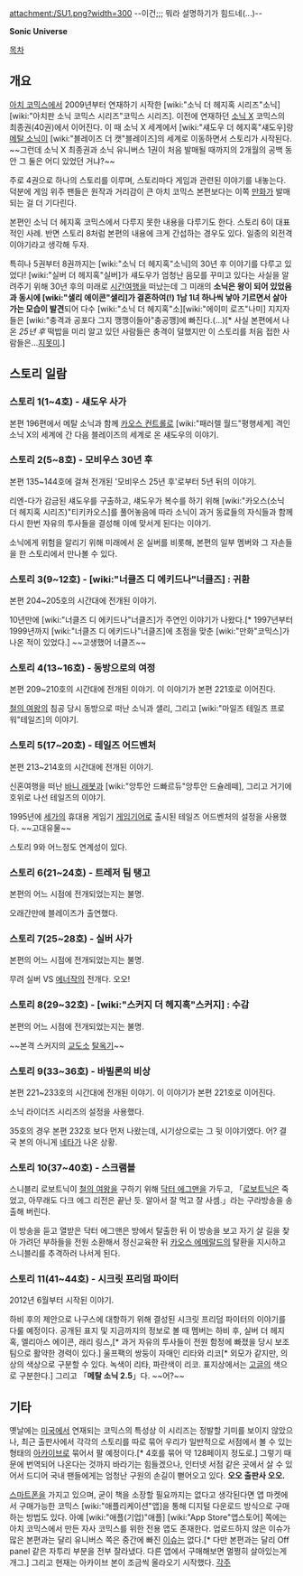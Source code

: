 attachment:/SU1.png?width=300
--이건;;; 뭐라 설명하기가 힘드네(...)--

'''Sonic Universe'''

[[목차]]
== 개요 ==
[[아치 코믹스]]에서 2009년부터 연재하기 시작한 [wiki:"소닉 더 헤지혹 시리즈"소닉] [wiki:"아치판 소닉 코믹스 시리즈"코믹스 시리즈].
이전에 연재하던 [[소닉 X]] 코믹스의 최종권(40권)에서 이어진다. 이 때 소닉 X 세계에서 [wiki:"섀도우 더 헤지혹"섀도우]랑 [[메탈 소닉]]이 [wiki:"블레이즈 더 캣"블레이즈]의 세계로 이동하면서 스토리가 시작된다. ~~그런데 소닉 X 최종권과 소닉 유니버스 1권이 처음 발매될 때까지의 2개월의 공백 동안 그 둘은 어디 있었던 거냐?~~

주로 4권으로 하나의 스토리를 이루며, 스토리마다 게임과 관련된 이야기를 내놓는다. 덕분에 게임 위주 팬들은 원작과 거리감이 큰 아치 코믹스 본편보다는 이쪽 [[만화]]가 발매되는 걸 더 기다린다.

본편인 소닉 더 헤지혹 코믹스에서 다루지 못한 내용을 다루기도 한다. 스토리 6이 대표적인 사례. 반면 스토리 8처럼 본편의 내용에 크게 간섭하는 경우도 있다. 일종의 외전격 이야기라고 생각해 두자.

특히나 5권부터 8권까지는 [wiki:"소닉 더 헤지혹"소닉]의 30년 후 이야기를 다루고 있었다! [wiki:"실버 더 헤지혹"실버]가 섀도우가 엄청난 음모를 꾸미고 있다는 사실을 알려주기 위해 30년 후의 미래로 [[시간여행]]을 떠났는데 그 미래의 '''소닉은 왕이 되어 있었음과 동시에 [wiki:"샐리 에이콘"샐리]가 결혼하여(!) 1남 1녀 하나씩 낳아 기르면서 살아가는 모습이 발견'''되어 다수 [wiki:"소닉 더 헤지혹"소][wiki:"에이미 로즈"나미] 지지자들은 [wiki:"충격과 공포다 그지 깽깽이들아"충공깽]에 빠진다.(...)[* 사실 본편에서 나온 ''25년 후'' 떡밥을 미리 알고 있던 사람들은 충격이 덜했지만 이 스토리를 처음 접한 사람들은...[[지못미]].]
== 스토리 일람 ==
=== 스토리 1(1~4호) - 섀도우 사가 === 
본편 196편에서 메탈 소닉과 함께 [[카오스 컨트롤]]로 [wiki:"패러렐 월드"평행세계] 격인 소닉 X의 세계에 간 다음 블레이즈의 세계로 온 섀도우의 이야기.
=== 스토리 2(5~8호) - 모비우스 30년 후 === 
본편 135~144호에 걸쳐 전개된 '모비우스 25년 후'로부터 5년 뒤의 이야기.

리엔-다가 감금된 섀도우를 구출하고, 섀도우가 복수를 하기 위해 [wiki:"카오스(소닉 더 헤지혹 시리즈)"티키카오스]를 풀어놓음에 따라 소닉이 과거 동료들의 자식들과 함께 다시 한번 자유의 투사들을 결성해 이에 맞서게 된다는 이야기.

소닉에게 위험을 알리기 위해 미래에서 온 실버를 비롯해, 본편의 일부 멤버와 그 자손들을 한 스토리에서 만나볼 수 있다.
=== 스토리 3(9~12호) - [wiki:"너클즈 디 에키드나"너클즈] : 귀환 ===
본편 204~205호의 시간대에 전개된 이야기.

10년만에 [wiki:"너클즈 디 에키드나"너클즈]가 주연인 이야기가 나왔다.[* 1997년부터 1999년까지 [wiki:"너클즈 디 에키드나"너클즈]에 초점을 맞춘 [wiki:"만화"코믹스]가 나온 적이 있었다.] ~~고생했어 너클즈~~
=== 스토리 4(13~16호) - 동방으로의 여정 ===
본편 209~210호의 시간대에 전개된 이야기. 이 이야기가 본편 221호로 이어진다.

[[철의 여왕]]의 침공 당시 동방으로 떠난 소닉과 샐리, 그리고 [wiki:"마일즈 테일즈 프로워"테일즈]의 이야기.
=== 스토리 5(17~20호) - 테일즈 어드벤처 ===
본편 213~214호의 시간대에 전개된 이야기.

신혼여행을 떠난 [[바니 래봇]]과 [wiki:"앙투안 드빠르듀"앙투안 드슐레떼], 그리고 거기에 호위로 나선 테일즈의 이야기.

1995년에 [[세가]]의 휴대용 게임기 [[게임기어]]로 출시된 테일즈 어드벤처의 설정을 사용했다. ~~고대유물~~

스토리 9와 어느정도 연계성이 있다.
=== 스토리 6(21~24호) - 트레저 팀 탱고 ===
본편의 어느 시점에 전개되었는지는 불명.

오래간만에 블레이즈가 출연했다.
=== 스토리 7(25~28호) - 실버 사가 ===
본편의 어느 시점에 전개되었는지는 불명.

무려 실버 VS [[에너작]]의 전개다. 오오!
=== 스토리 8(29~32호) - [wiki:"스커지 더 헤지혹"스커지] : 수감 ===
본편의 어느 시점에 전개되었는지는 불명.

~~본격 스커지의 [[교도소]] [[탈옥]]기~~
=== 스토리 9(33~36호) - 바빌론의 비상 ===
본편 221~233호의 시간대에 전개된 이야기. 이 이야기가 본편 221호로 이어진다.

소닉 라이더즈 시리즈의 설정을 사용했다.

35호의 경우 본편 232호 보다 먼저 나왔는데, 시기상으로는 그 뒷 이야기였다. 어? 결국 본의 아니게 [[네타]]가 나온 상황.
=== 스토리 10(37~40호) - 스크램블 ===
스니블리 로보트닉이 [[철의 여왕]]을 구하기 위해 [[닥터 에그맨]]을 가두고, 「[[로보트닉]]은 죽었고, 아무래도 다크 에그 리전은 끝난 듯. 알아서 잘 먹고 잘 사셈.」라는 구라방송을 송출해 버린다.

이 방송을 듣고 열받은 닥터 에그맨은 방에서 탈출한 뒤 이 방송을 보고 자기 살 길을 찾아 가려던 부하들을 전원 소환해서 정신교육한 뒤 [[카오스 에메랄드]]의 탈환을 지시하고 스니블리를 추격하러 나서게 된다.
=== 스토리 11(41~44호) - 시크릿 프리덤 파이터 ===
2012년 6월부터 시작된 이야기.

하비 후의 제안으로 나구스에 대항하기 위해 결성된 시크릿 프리덤 파이터의 이야기를 다룰 예정이다.
공개된 표지 및 지금까지의 정보로 볼 때 멤버는 하비 후, 실버 더 헤지혹, 엘리아스 에이콘, 래리 링스,[* 과거 자유의 투사들이 전원 함정에 빠졌을 당시 보조팀으로 활약한 경력이 있다.] 울프팩의 쌍둥이 자매인 리타와 리코[* 외모가 같지만, 의상의 색상으로 구분할 수 있다. 녹색이 리타, 파란색이 리코. 표지상에서는 [[고글]]의 색으로 구분한다.] 그리고 「'''메탈 소닉 2.5'''」다. ~~어?~~
== 기타 ==
옛날에는 [[미국]]에서 연재되는 코믹스의 특성상 이 시리즈는 정발할 기미를 보이지 않았으나, 최근 출판사에서 각각의 스토리를 따로 묶어 우리가 일반적으로 서점에서 볼 수 있는 형태의 [[아카이브]]로 묶어서 팔 예정이다.[* 4호를 묶어 약 128페이지 정도로.] 그렇기 때문에 번역되어 나온다는 것까지 바라기는 힘들겠으나, 인터넷 서점 같은 곳에서 살 수 있어서 드디어 국내 팬들에게는 엄청난 구원의 손길이 뻗어오고 있다. '''오오 출판사 오오.'''

[[스마트폰]]을 가지고 있으며, 굳이 책을 소장할 필요까지는 없다고 생각된다면 앱 마켓에서 구매가능한 코믹스 [wiki:"애플리케이션"앱]을 통해 디지털 다운로드 방식으로 구매하는 방법도 있다. 아예 [wiki:"애플(기업)"애플] [wiki:"App Store"앱스토어] 쪽에는 아치 코믹스에서 만든 자사 코믹스를 위한 전용 앱도 존재한다. 업로드하지 않은 이슈가 많은 본편과는 달리 유니버스 쪽은 중간에 빠진 [[이슈]]는 없다.[* 다만 본편과는 달리 Off panel 같은 자투리 부분을 전부 잘라냈다. 다른 앱에서 구매해보면 멀쩡히 살아있는게 개그.] 그리고 현재는 아카이브 본이 조금씩 올라오기 시작했다.
[[각주]]
